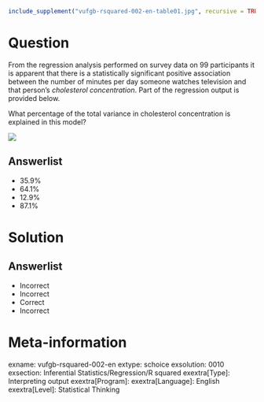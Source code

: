 ```{r, echo = FALSE, results = "hide"}
include_supplement("vufgb-rsquared-002-en-table01.jpg", recursive = TRUE)
```

Question
========
  
From the regression analysis performed on survey data on 99 participants it is apparent that there is a statistically significant positive
association between the number of minutes per day someone watches television and that person's *cholesterol concentration*. Part of the
regression output is provided below.

What percentage of the total variance in cholesterol concentration is explained in this model?
  
  
![](vufgb-rsquared-002-en-table01.jpg)

Answerlist
----------
  * 35.9%
* 64.1%
* 12.9%
* 87.1%

Solution
========
  
Answerlist
----------
* Incorrect
* Incorrect
* Correct
* Incorrect

Meta-information
================
exname: vufgb-rsquared-002-en
extype: schoice
exsolution: 0010
exsection: Inferential Statistics/Regression/R squared
exextra[Type]: Interpreting output
exextra[Program]: 
exextra[Language]: English
exextra[Level]: Statistical Thinking